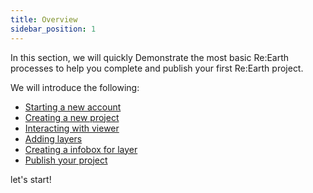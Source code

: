 ```yaml
---
title: Overview
sidebar_position: 1
---
```


In this section, we will quickly Demonstrate the most basic Re:Earth processes to help you complete and publish your first Re:Earth project.

We will introduce the following:

- [Starting a new account](/user-manual/getting-started/making-your-first-project/start-a-new-account)
- [Creating a new project](/user-manual/getting-started/making-your-first-project/creating-a-new-project)
- [Interacting with viewer](/user-manual/getting-started/making-your-first-project/interacting-with-viewer)
- [Adding layers](/user-manual/getting-started/making-your-first-project/adding-layers)
- [Creating a infobox for layer](/user-manual/getting-started/making-your-first-project/creating-a-infobox-for-layer)
- [Publish your project](/user-manual/getting-started/making-your-first-project/publilshing-project)

let's start!
